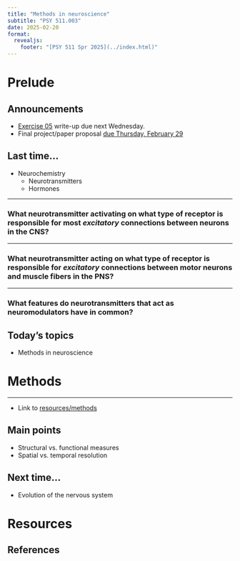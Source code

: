 ```yaml
---
title: "Methods in neuroscience"
subtitle: "PSY 511.003"
date: 2025-02-20
format: 
  revealjs:
    footer: "[PSY 511 Spr 2025](../index.html)"
---
```


# Prelude

## Announcements

- [Exercise 05](../exercises/ex05.qmd) write-up [due next Wednesday.]{.orange_due}
- Final project/paper proposal [due Thursday, February 29](../resources/final-project.qmd){.orange_due}

## Last time...

- Neurochemistry
  - Neurotransmitters
  - Hormones

---

### What neurotransmitter activating on what type of receptor is responsible for most *excitatory* connections between neurons in the CNS?

---

### What neurotransmitter acting on what type of receptor is responsible for *excitatory* connections between motor neurons and muscle fibers in the PNS?

---

### What features do neurotransmitters that act as neuromodulators have in common?

## Today's topics

- Methods in neuroscience

# Methods

---

- Link to [resources/methods](../resources/methods.qmd)

## Main points

- Structural vs. functional measures
- Spatial vs. temporal resolution

## Next time...

- Evolution of the nervous system

# Resources

## References

